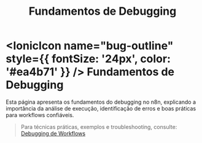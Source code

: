 ﻿---
title: Fundamentos de Debugging
sidebar_position: 6
description: Conceitos fundamentais sobre debugging de workflows no n8n.
---

# <IonicIcon name="bug-outline" style={{ fontSize: '24px', color: '#ea4b71' }} /> Fundamentos de Debugging

Esta página apresenta os fundamentos do debugging no n8n, explicando a importância da análise de execução, identificação de erros e boas práticas para workflows confiáveis.

> Para técnicas práticas, exemplos e troubleshooting, consulte:
> [Debugging de Workflows](../../usando-n8n/monitoring/analisar-logs.mdx) 

